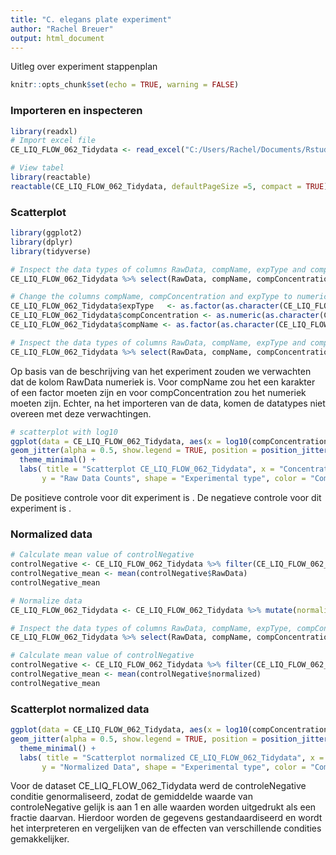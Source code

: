 ```yaml
---
title: "C. elegans plate experiment"
author: "Rachel Breuer"
output: html_document
---
```

Uitleg over experiment
stappenplan

```r
knitr::opts_chunk$set(echo = TRUE, warning = FALSE)
```
### Importeren en inspecteren
```r
library(readxl)
# Import excel file
CE_LIQ_FLOW_062_Tidydata <- read_excel("C:/Users/Rachel/Documents/Rstudio/dsfb2_workflows_portfolio/Portfolio/data/CE.LIQ.FLOW.062_Tidydata.xlsx")

# View tabel
library(reactable)
reactable(CE_LIQ_FLOW_062_Tidydata, defaultPageSize =5, compact = TRUE)
```

### Scatterplot
```r
library(ggplot2)
library(dplyr)
library(tidyverse)

# Inspect the data types of columns RawData, compName, expType and compConcentration 
CE_LIQ_FLOW_062_Tidydata %>% select(RawData, compName, compConcentration, expType)

# Change the columns compName, compConcentration and expType to numeric or factor
CE_LIQ_FLOW_062_Tidydata$expType   <- as.factor(as.character(CE_LIQ_FLOW_062_Tidydata$expType))
CE_LIQ_FLOW_062_Tidydata$compConcentration <- as.numeric(as.character(CE_LIQ_FLOW_062_Tidydata$compConcentration))
CE_LIQ_FLOW_062_Tidydata$compName <- as.factor(as.character(CE_LIQ_FLOW_062_Tidydata$compName))

# Inspect the data types of columns RawData, compName, expType and compConcentration 
CE_LIQ_FLOW_062_Tidydata %>% select(RawData, compName, compConcentration, expType)
```

Op basis van de beschrijving van het experiment zouden we verwachten dat de kolom RawData numeriek is. Voor compName zou het een karakter of een factor moeten zijn en voor compConcentration zou het numeriek moeten zijn. Echter, na het importeren van de data, komen de datatypes niet overeen met deze verwachtingen.

```r

# scatterplot with log10
ggplot(data = CE_LIQ_FLOW_062_Tidydata, aes(x = log10(compConcentration + 0.01), y = RawData, color = compName, shape = expType)) +
geom_jitter(alpha = 0.5, show.legend = TRUE, position = position_jitter(width = 0.1, seed = 0), size = 3) +
  theme_minimal() +
  labs( title = "Scatterplot CE_LIQ_FLOW_062_Tidydata", x = "Concentration of the compound (log10)",
       y = "Raw Data Counts", shape = "Experimental type", color = "Compound name") 
```

De positieve controle voor dit experiment is . De negatieve controle voor dit experiment is .

### Normalized data
```r
# Calculate mean value of controlNegative
controlNegative <- CE_LIQ_FLOW_062_Tidydata %>% filter(CE_LIQ_FLOW_062_Tidydata$expType == "controlNegative")
controlNegative_mean <- mean(controlNegative$RawData) 
controlNegative_mean

# Normalize data
CE_LIQ_FLOW_062_Tidydata <- CE_LIQ_FLOW_062_Tidydata %>% mutate(normalized = CE_LIQ_FLOW_062_Tidydata$RawData / controlNegative_mean)

# Inspect the data types of columns RawData, compName, expType, compConcentration and normalized
CE_LIQ_FLOW_062_Tidydata %>% select(RawData, compName, compConcentration, expType, normalized)

# Calculate mean value of controlNegative
controlNegative <- CE_LIQ_FLOW_062_Tidydata %>% filter(CE_LIQ_FLOW_062_Tidydata$expType == "controlNegative")
controlNegative_mean <- mean(controlNegative$normalized) 
controlNegative_mean
```

### Scatterplot normalized data
```r

ggplot(data = CE_LIQ_FLOW_062_Tidydata, aes(x = log10(compConcentration + 0.01), y = normalized, color = compName, shape = expType)) +
geom_jitter(alpha = 0.5, show.legend = TRUE, position = position_jitter(width = 0.1, seed = 0), size = 3) +
  theme_minimal() +
  labs( title = "Scatterplot normalized CE_LIQ_FLOW_062_Tidydata", x = "Concentration of the compound (log10)",
       y = "Normalized Data", shape = "Experimental type", color = "Compound name") 
```


Voor de dataset CE_LIQ_FLOW_062_Tidydata werd de controleNegative conditie genormaliseerd, zodat de gemiddelde waarde van controleNegative gelijk is aan 1 en alle waarden worden uitgedrukt als een fractie daarvan. Hierdoor worden de gegevens gestandaardiseerd en wordt het interpreteren en vergelijken van de effecten van verschillende condities gemakkelijker.